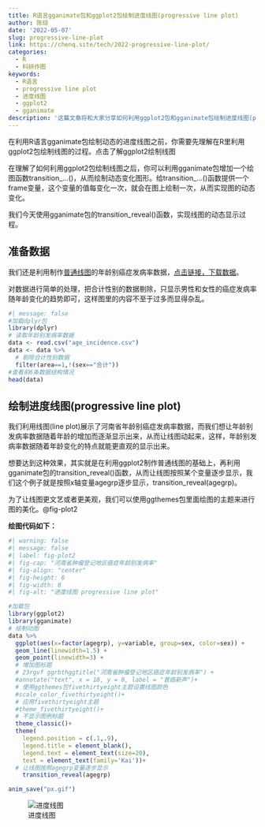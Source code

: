 ```yaml
---
title: R语言gganimate包和ggplot2包绘制进度线图(progressive line plot)
author: 陈琼
date: '2022-05-07'
slug: progressive-line-plot
link: https://chenq.site/tech/2022-progressive-line-plot/
categories:
  - R
  - 科研作图
keywords:
  - R语言
  - progressive line plot
  - 进度线图
  - ggplot2
  - gganimate
description: '这篇文章将和大家分享如何利用ggplot2包和gganimate包绘制进度线图(progressive line plot)的过程，其实我所说的进度线图就是让线图按照某一个变量一点一点的显示出来，最后显示完全这样一种类型的动态图形。'
---
```



在利用R语言gganimate包绘制动态的进度线图之前，你需要先理解在R里利用ggplot2包绘制线图的过程。点击了解ggplot2绘制线图


在理解了如何利用ggplot2包绘制线图之后，你可以利用gganimate包增加一个绘图函数transition\_...()，从而绘制动态变化图形。给transition\_...()函数提供一个frame变量，这个变量的值每变化一次，就会在图上绘制一次，从而实现图的动态变化。

我们今天使用gganimate包的transition_reveal()函数，实现线图的动态显示过程。

## 准备数据

我们还是利用制作[普通线图](https://chenq.site/tech/2022-ggplot2-lineplot/)的年龄别癌症发病率数据，[点击链接，下载数据](age_incidence.csv)。

对数据进行简单的处理，把合计性别的数据剔除，只显示男性和女性的癌症发病率随年龄变化的趋势即可，这样图里的内容不至于过多而显得杂乱。

```r
#| message: false
#加载dplyr包
library(dplyr)
# 读取年龄别发病率数据
data <- read.csv("age_incidence.csv")
data <- data %>%
  # 剔除合计性别数据
  filter(area==1,!(sex=="合计"))
#查看前6条数据结构情况
head(data)
```

## 绘制进度线图(progressive line plot)

我们利用线图(line plot)展示了河南省年龄别癌症发病率数据，而我们想让年龄别发病率数据随着年龄的增加而逐渐显示出来，从而让线图动起来，这样，年龄别发病率数据随着年龄变化的特点就能更直观的显示出来。

想要达到这种效果，其实就是在利用ggplot2制作普通线图的基础上，再利用gganimate包的transition_reveal()函数，从而让线图按照某个变量逐步显示，我们这个例子就是按照x轴变量agegrp逐步显示，transition_reveal(agegrp)。

为了让线图更文艺或者更美观，我们可以使用ggthemes包里面绘图的主题来进行图的美化。@fig-plot2

**绘图代码如下：**

```r
#| warning: false
#| message: false
#| label: fig-plot2
#| fig-cap: "河南省肿瘤登记地区癌症年龄别发病率"
#| fig-align: "center"
#| fig-height: 6
#| fig-width: 8
#| fig-alt: "进度线图 progressive line plot"

#加载包
library(ggplot2)
library(gganimate)
# 绘制动图
data %>%
  ggplot(aes(x=factor(agegrp), y=variable, group=sex, color=sex)) +
  geom_line(linewidth=1.5) +
  geom_point(linewidth=3) +
  # 增加图标题
  # 23rgvf ggrbthggtitle("河南省肿瘤登记地区癌症年龄别发病率") +
  #annotate("text", x = 18, y = 0, label = "普癌新声")+
  # 使用ggthemes包fivethirtyeight主题设置线图颜色
  #scale_color_fivethirtyeight()+ 
  # 应用fivethirtyeight主题
  #theme_fivethirtyeight()+
  # 不显示图例标题
  theme_classic()+
  theme(
    legend.position = c(.1,.9),
    legend.title = element_blank(),
    legend.text = element_text(size=20),
    text = element_text(family='Kai'))+
  # 让线图按照agegrp变量逐步显示
    transition_reveal(agegrp)

anim_save("px.gif")
```
![进度线图](px.gif)